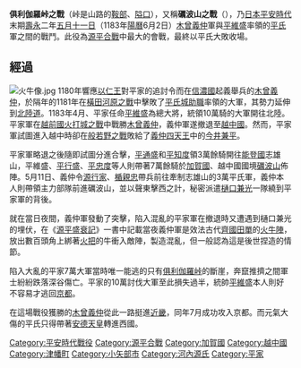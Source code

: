 {{Infobox Military Conflict
|conflict=俱利伽羅峠之戰
|partof=[[源平合戰|源平合戰]]
|image= [[File:Battle_of_Kurikaradani_Kassen_Zu.jpg|300px]]
|caption= 「倶利伽羅谷大合戦」勝川春亭画
|date=[[壽永|壽永]]二年[[五月十一日|五月十一日]]（1183年6月2日）
|place=[[俱利伽羅峠|俱利伽羅峠]]
|result=源氏軍勝利
|combatant1=[[File:Sasa_Rindo.svg|20px]][[源氏|源氏]]
|combatant2=[[Image:Ageha-cho.svg|20px]][[平氏|平氏]]
|commander1=[[源義仲|源義仲]]
|commander2=[[平維盛|平維盛]]<br>[[平行盛|平行盛]]<br>[[平忠度|平忠度]]
|strength1=5千餘騎（玉葉）<br>約3萬（平家物語）
|strength2=4千餘騎（玉葉）<br>約7萬（平家物語）
|casualties1=不明
|casualties2=損失過半
}}
{{Campaignbox Genpei}}
'''俱利伽羅峠之戰'''（峠是山路的[[鞍部|鞍部]]、[[隘口|隘口]]），又稱'''礪波山之戰'''（{{lang|ja|となみやまのたたかい}}），乃[[日本|日本]][[平安時代|平安時代]]末期[[壽永|壽永]]二年[[五月十一日|五月十一日]]（1183年[[陽曆|陽曆]]6月2日）[[木曾義仲|木曾義仲]]軍與[[平維盛|平維盛]]率領的[[平氏|平氏]]軍之間的戰鬥。此役為[[源平合戰|源平合戰]]中最大的會戰，最終以平氏大敗收場。

== 經過 ==
[[File:火牛像.jpg|thumb]]
1180年響應[[以仁王|以仁王]]對平家的追討令而在[[信濃國|信濃國]]起義舉兵的[[木曾義仲|木曾義仲]]，於隔年的1181年在[[橫田河原之戰|橫田河原之戰]]中擊敗了[[平氏|平氏]][[城助職|城助職]]率領的大軍，其勢力延伸到[[北陸道|北陸道]]。1183年4月、平家任命[[平維盛|平維盛]]為總大將，統領10萬騎的大軍開往北陸。平家軍在[[越前國|越前國]][[火打城之戰|火打城之戰]]中戰勝[[木曾義仲|木曾義仲]]，義仲軍遂撤退至[[越中國|越中國]]。然而，平家軍試圖進入越中時卻在[[般若野之戰|般若野之戰]]敗給了[[義仲四天王|義仲四天王]]中的[[今井兼平|今井兼平]]。

平家軍略退之後隨即試圖分進合擊，[[平通盛|平通盛]]和[[平知度|平知度]]領3萬餘騎開往[[能登國|能登國]]志雄山，平維盛、[[平行盛|平行盛]]、[[平忠度|平忠度]]等人則帶著7萬餘騎於[[加賀國|加賀國]]、越中國國境[[礪波山|礪波山]]佈陣。5月11日、義仲令[[源行家|源行家]]、[[楯親忠|楯親忠]]帶兵前往牽制志雄山的3萬平氏軍，義仲本人則帶領主力部隊前進礪波山，並以聲東擊西之計，秘密派遣[[樋口兼光|樋口兼光]]一隊繞到平家軍的背後。

就在當日夜間，義仲軍發動了突擊，陷入混亂的平家軍在撤退時又遭遇到樋口兼光的埋伏，在《[[源平盛衰記|源平盛衰記]]》一書中記載當夜義仲軍是效法古代[[齊國|齊國]][[田單|田單]]的[[火牛陣|火牛陣]]，放出數百頭角上綁著[[火把|火把]]的牛衝入敵陣，製造混亂，但一般認為這是後世捏造的情節。

陷入大亂的平家7萬大軍當時唯一能逃的只有[[俱利伽羅峠|俱利伽羅峠]]的斷崖，奔竄推擠之間軍士紛紛跌落深谷傷亡。平家的10萬討伐大軍至此損失過半，統帥[[平維盛|平維盛]]本人則好不容易才逃回[[京都|京都]]。

在這場戰役獲勝的[[木曾義仲|木曾義仲]]從此一路挺進[[近畿|近畿]]，同年7月成功攻入京都。而元氣大傷的平氏只得帶著[[安德天皇|安德天皇]]轉進西國。

[[Category:平安時代戰役|Category:平安時代戰役]]
[[Category:源平合戰|Category:源平合戰]]
[[Category:加賀國|Category:加賀國]]
[[Category:越中國|Category:越中國]]
[[Category:津幡町|Category:津幡町]]
[[Category:小矢部市|Category:小矢部市]]
[[Category:河內源氏|Category:河內源氏]]
[[Category:平家|Category:平家]]